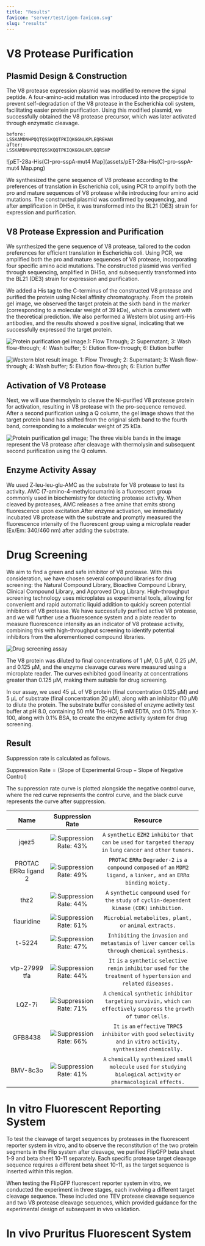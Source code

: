 ```yaml
---
title: "Results"
favicon: "server/test/igem-favicon.svg"
slug: "results"
---
```


# V8 Protease Purification

## Plasmid Design & Construction

The V8 protease expression plasmid was modified to remove the signal peptide. A four-amino-acid mutation was introduced into the propeptide to prevent self-degradation of the V8 protease in the Escherichia coli system, facilitating easier protein purification. Using this modified plasmid, we successfully obtained the V8 protease precursor, which was later activated through enzymatic cleavage.

```
before:
LSSKAMDNHPQQTQSSKQQTPKIQKGGNLKPLEQREHAN
after:
LSSKAMDNHPQQTQSSKQQTPKIQKGGNLKPLQQRSHP
```

![pET-28a-His(C)-pro-sspA-mut4 Map](assets/pET-28a-His(C)-pro-sspA-mut4 Map.png)

We synthesized the gene sequence of V8 protease according to the preferences of translation in Escherichia coli, using PCR to amplify both the pro and mature sequences of V8 protease while introducing four amino acid mutations. The constructed plasmid was confirmed by sequencing, and after amplification in DH5α, it was transformed into the BL21 (DE3) strain for expression and purification.

## V8 Protease Expression and Purification

We synthesized the gene sequence of V8 protease, tailored to the codon preferences for efficient translation in Escherichia coli. Using PCR, we amplified both the pro and mature sequences of V8 protease, incorporating four specific amino acid mutations. The constructed plasmid was verified through sequencing, amplified in DH5α, and subsequently transformed into the BL21 (DE3) strain for expression and purification.

We added a His tag to the C-terminus of the constructed V8 protease and purified the protein using Nickel affinity chromatography. From the protein gel image, we observed the target protein at the sixth band in the marker (corresponding to a molecular weight of 39 kDa), which is consistent with the theoretical prediction. We also performed a Western blot using anti-His antibodies, and the results showed a positive signal, indicating that we successfully expressed the target protein.

![Protein purification gel image.1: Flow Through; 2: Supernatant; 3: Wash flow-through; 4: Wash buffer; 5: Elution flow-through; 6: Elution buffer](server/contents/wetlab/result/v8gel-1.png)

![Western blot result image. 1: Flow Through; 2: Supernatant; 3: Wash flow-through; 4: Wash buffer; 5: Elution flow-through; 6: Elution buffer](server/contents/wetlab/result/v8gel-2.png)

## Activation of V8 Protease

Next, we will use thermolysin to cleave the Ni-purified V8 protease protein for activation, resulting in V8 protease with the pro-sequence removed. After a second purification using a Q column, the gel image shows that the target protein band has shifted from the original sixth band to the fourth band, corresponding to a molecular weight of 25 kDa.

![Protein purification gel image; The three visible bands in the image represent the V8 protease after cleavage with thermolysin and subsequent second purification using the Q column.](server/contents/wetlab/result/v8act.jpg)

## Enzyme Activity Assay

We used Z-leu-leu-glu-AMC as the substrate for V8 protease to test its activity. AMC (7-amino-4-methylcoumarin) is a fluorescent group commonly used in biochemistry for detecting protease activity. When cleaved by proteases, AMC releases a free amine that emits strong fluorescence upon excitation.After enzyme activation, we immediately incubated V8 protease with the substrate and promptly measured the fluorescence intensity of the fluorescent group using a microplate reader (Ex/Em: 340/460 nm) after adding the substrate.

<split />

# Drug Screening

We aim to find a green and safe inhibitor of V8 protease. With this consideration, we have chosen several compound libraries for drug screening: the Natural Compound Library, Bioactive Compound Library, Clinical Compound Library, and Approved Drug Library. High-throughput screening technology uses microplates as experimental tools, allowing for convenient and rapid automatic liquid addition to quickly screen potential inhibitors of V8 protease. We have successfully purified active V8 protease, and we will further use a fluorescence system and a plate reader to measure fluorescence intensity as an indicator of V8 protease activity, combining this with high-throughput screening to identify potential inhibitors from the aforementioned compound libraries.

![Drug screening assay](server/contents/wetlab/result/assay.jpg)

The V8 protein was diluted to final concentrations of 1 μM, 0.5 μM, 0.25 μM, and 0.125 μM, and the enzyme cleavage curves were measured using a microplate reader. The curves exhibited good linearity at concentrations greater than 0.125 μM, making them suitable for drug screening.

In our assay, we used 45 μL of V8 protein (final concentration 0.125 μM) and 5 μL of substrate (final concentration 20 μM), along with an inhibitor (10 μM) to dilute the protein. The substrate buffer consisted of enzyme activity test buffer at pH 8.0, containing 50 mM Tris-HCl, 5 mM EDTA, and 0.1% Triton X-100, along with 0.1% BSA, to create the enzyme activity system for drug screening.

## Result

Suppression rate is calculated as follows.

$\text{Suppression Rate}=(\text{Slope of Experimental Group}−\text{Slope of Negative Control})$

The suppression rate curve is plotted alongside the negative control curve, where the red curve represents the control curve, and the black curve represents the curve after suppression.

|         Name         |                          Suppression Rate                          |                                                   Resource                                                   |
| :------------------: | :----------------------------------------------------------------: | :----------------------------------------------------------------------------------------------------------: |
|        jqez5         | ![Suppression Rate: 43%](server/contents/wetlab/result/drug/1.png) |      `A` `synthetic` `EZH2` `inhibitor` `that` `can` `be` `used` `for` `targeted` `therapy` `in` `lung` `cancer` `and` `other` `tumors.`       |
| PROTAC ERRα ligand 2 | ![Suppression Rate: 49%](server/contents/wetlab/result/drug/2.png) |    `PROTAC` `ERRα` `Degrader-2` `is` `a` `compound` `composed` `of` `an` `MDM2` `ligand,` `a` `linker,` `and` `an` `ERRα` `binding` `moiety.`    |
|         thz2         | ![Suppression Rate: 44%](server/contents/wetlab/result/drug/3.png) |             `A` `synthetic` `compound` `used` `for` `the` `study` `of` `cyclin-dependent` `kinase` `(CDK)` `inhibition.`             |
|      fiauridine      | ![Suppression Rate: 61%](server/contents/wetlab/result/drug/4.png) |                              `Microbial` `metabolites,` `plant,` `or` `animal` `extracts.`                               |
|        t-5224        | ![Suppression Rate: 47%](server/contents/wetlab/result/drug/5.png) |           `Inhibiting` `the` `invasion` `and` `metastasis` `of` `liver` `cancer` `cells` `through` `chemical` `synthesis.`           |
|    vtp-27999 tfa     | ![Suppression Rate: 44%](server/contents/wetlab/result/drug/6.png) |   `It` `is` `a` `synthetic` `selective` `renin` `inhibitor` `used` `for` `the` `treatment` `of` `hypertension` `and` `related` `diseases.`   |
|        LQZ-7i        | ![Suppression Rate: 71%](server/contents/wetlab/result/drug/7.png) | `A` `chemical` `synthetic` `inhibitor` `targeting` `survivin,` `which` `can` `effectively` `suppress` `the` `growth` `of` `tumor` `cells.` |
|       GFB8438        | ![Suppression Rate: 66%](server/contents/wetlab/result/drug/8.png) |   `It` `is` `an` `effective` `TRPC5` `inhibitor` `with` `good` `selectivity` `and` `in` `vitro` `activity,` `synthesized` `chemically.`    |
|       BMV-8c3o       | ![Suppression Rate: 41%](server/contents/wetlab/result/drug/9.png) |  `A` `chemically` `synthesized` `small` `molecule` `used` `for` `studying` `biological` `activity` `or` `pharmacological` `effects.`   |

<split />

# In vitro Fluorescent Reporting System

To test the cleavage of target sequences by proteases in the fluorescent reporter system in vitro, and to observe the reconstitution of the two protein segments in the Flip system after cleavage, we purified FlipGFP beta sheet 1-9 and beta sheet 10-11 separately. Each specific protease target cleavage sequence requires a different beta sheet 10-11, as the target sequence is inserted within this region.

When testing the FlipGFP fluorescent reporter system in vitro, we conducted the experiment in three stages, each involving a different target cleavage sequence. These included one TEV protease cleavage sequence and two V8 protease cleavage sequences, which provided guidance for the experimental design of subsequent in vivo validation.

<split />

# In vivo Pruritus Fluorescent System



